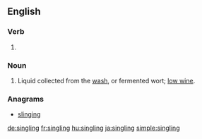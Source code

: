 
==English==

===Verb===
{{head|en|present participle}}

# {{present participle of|single|lang=en|nocat=1}}

===Noun===
{{en-noun}}

# {{cx|distilling|lang=en}} Liquid collected from the [[wash]], or fermented wort; [[low wine]].

===Anagrams===
* [[slinging#English|slinging]]

[[de:singling]]
[[fr:singling]]
[[hu:singling]]
[[ja:singling]]
[[simple:singling]]